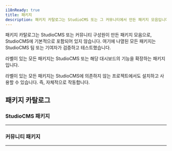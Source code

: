```yaml
---
i18nReady: true
title: 패키지
description: 패키지 카탈로그는 StudioCMS 또는 그 커뮤니티에서 만든 패키지 모음입니다.
---
```



패키지 카탈로그는 StudioCMS 또는 커뮤니티 구성원이 만든 패키지 모음으로, StudioCMS에 기본적으로 포함되어 있지 않습니다. 여기에 나열된 모든 패키지는 StudioCMS 팀 또는 기여자가 검증하고 테스트했습니다.

<Badge text="플러그인" variant="tip"/> 라벨이 있는 모든 패키지는 StudioCMS 또는 해당 대시보드의 기능을 확장하는 패키지입니다.

<Badge text="누구나 사용 가능" variant="caution"/> 라벨이 있는 모든 패키지는 StudioCMS에 의존하지 않는 프로젝트에서도 설치하고 사용할 수 있습니다. 즉, 자체적으로 작동합니다.

## 패키지 카탈로그

### StudioCMS 패키지
---

<PackageCatalog catalog="studiocms" />

### 커뮤니티 패키지
---

<PackageCatalog catalog="community" />
